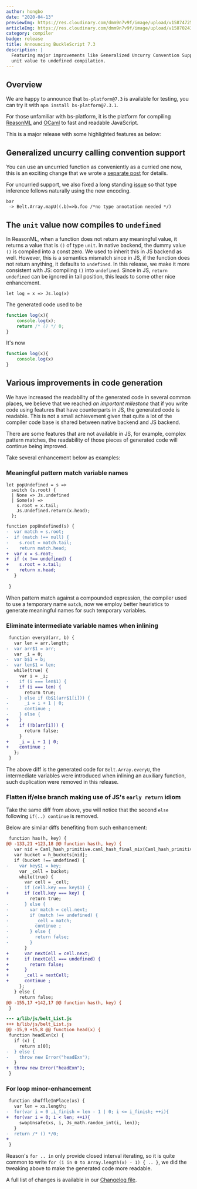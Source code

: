 ```yaml
---
author: hongbo
date: "2020-04-13"
previewImg: https://res.cloudinary.com/dmm9n7v9f/image/upload/v1587472539/Reason%20Association/reasonml.org/reasonml_art1_1280_zfwnyo.png
articleImg: https://res.cloudinary.com/dmm9n7v9f/image/upload/v1587024325/Reason%20Association/reasonml.org/jessica-knowlden-WVC6iAZHP0k-unsplash_t86jzt.jpg
category: compiler
badge: release
title: Announcing BuckleScript 7.3
description: |
  Featuring major improvements like Generalized Uncurry Convention Support and
  unit value to undefined compilation.
---
```


## Overview

We are happy to announce that `bs-platform@7.3` is available for testing, you
can try it with `npm install bs-platform@7.3.1`.

For those unfamiliar with bs-platform, it is the platform for compiling
[ReasonML](https://reasonml.github.io/) and [OCaml](https://ocaml.org/) to fast
and readable JavaScript.


This is a major release with some highlighted features as below:

## Generalized uncurry calling convention support

You can use an uncurried function as conveniently as a curried one now, this is
an exciting change that we wrote a [separate
post](https://bucklescript.github.io/blog/2020/03/26/generalize-uncurry) for
details.


For uncurried support, we also fixed a long standing
[issue](https://github.com/BuckleScript/bucklescript/issues/4274) so that type
inference follows naturally using the new encoding.

```reason
bar 
 -> Belt.Array.mapU((.b)=>b.foo /*no type annotation needed */)
```

## The `unit` value now compiles to `undefined`

In ReasonML, when a function does not return any meaningful value, it returns a
value that is `()` of type `unit`. In native backend, the dummy value `()` is
compiled into a const zero. We used to inherit this in JS backend as well.
However, this is a semantics mismatch since in JS, if the function does not
return anything, it defaults to `undefined`. In this release, we make it more
consistent with JS: compiling `()` into `undefined`. Since in JS, `return
undefined` can be ignored in tail position, this leads to some other nice
enhancement.


```reason
let log = x => Js.log(x)
```

The generated code used to be 

```js
function log(x){
    console.log(x);
    return /* () */ 0;
}
```

It's now 

```js
function log(x){
    console.log(x)
}
```

## Various improvements in code generation

We have increased the readability of the generated code in several common
places, we believe that we reached *an important milestone* that if you write
code using features that have counterparts in JS, the generated code is
readable. This is not a small achievement given that quite a lot of the
compiler code base is shared between native backend and JS backend. 

There are some features that are not available in JS, for example, complex
pattern matches, the readability of those pieces of generated code will
continue being improved.

Take several enhancement below as  examples:

### Meaningful pattern match variable names

```reason
let popUndefined = s =>
  switch (s.root) {
  | None => Js.undefined
  | Some(x) =>
    s.root = x.tail;
    Js.Undefined.return(x.head);
  };
```

```diff
function popUndefined(s) {
-  var match = s.root;
-  if (match !== null) {
-    s.root = match.tail;
-    return match.head;
+  var x = s.root;
+  if (x !== undefined) {
+    s.root = x.tail;
+    return x.head;
   }
   
 }
```

When pattern match against a compounded expression, the compiler used to use a
temporary name `match`, now we employ better heuristics to generate meaningful
names for such temporary variables.

### Eliminate intermediate variable names when inlining

```diff
 function everyU(arr, b) {
   var len = arr.length;
-  var arr$1 = arr;
   var _i = 0;
-  var b$1 = b;
-  var len$1 = len;
   while(true) {
     var i = _i;
-    if (i === len$1) {
+    if (i === len) {
       return true;
-    } else if (b$1(arr$1[i])) {
-      _i = i + 1 | 0;
-      continue ;
-    } else {
+    }
+    if (!b(arr[i])) {
       return false;
     }
+    _i = i + 1 | 0;
+    continue ;
   };
 }
```

The above diff is the generated code for `Belt.Array.everyU`, the intermediate
variables were introduced when inlining an auxiliary function, such duplication
were removed in this release.

### Flatten if/else branch making use of JS's `early return` idiom

Take the same diff from above, you will notice that the second `else` following
`if(..) continue` is removed.

Below are similar diffs benefiting from such enhancement:

```diff
 function has(h, key) {
@@ -133,21 +123,18 @@ function has(h, key) {
   var nid = Caml_hash_primitive.caml_hash_final_mix(Caml_hash_primitive.caml_hash_mix_string(0, key)) & (h_buckets.length - 1 | 0);
   var bucket = h_buckets[nid];
   if (bucket !== undefined) {
-    var key$1 = key;
     var _cell = bucket;
     while(true) {
       var cell = _cell;
-      if (cell.key === key$1) {
+      if (cell.key === key) {
         return true;
-      } else {
-        var match = cell.next;
-        if (match !== undefined) {
-          _cell = match;
-          continue ;
-        } else {
-          return false;
-        }
       }
+      var nextCell = cell.next;
+      if (nextCell === undefined) {
+        return false;
+      }
+      _cell = nextCell;
+      continue ;
     };
   } else {
     return false;
@@ -155,17 +142,17 @@ function has(h, key) {
 }
```

```diff
--- a/lib/js/belt_List.js
+++ b/lib/js/belt_List.js
@@ -15,9 +15,8 @@ function head(x) {
 function headExn(x) {
   if (x) {
     return x[0];
-  } else {
-    throw new Error("headExn");
   }
+  throw new Error("headExn");
 }
```

### For loop minor-enhancement

```diff
 function shuffleInPlace(xs) {
   var len = xs.length;
-  for(var i = 0 ,i_finish = len - 1 | 0; i <= i_finish; ++i){
+  for(var i = 0; i < len; ++i){
     swapUnsafe(xs, i, Js_math.random_int(i, len));
   }
-  return /* () */0;
+  
 }
```

Reason's `for .. in` only provide closed interval iterating, so it is quite
common to write `for (i in 0 to Array.length(x) - 1) { .. }`, we did the
tweaking above to make the generated code more readable.

A full list of changes is available in our [Changelog
file](https://github.com/BuckleScript/bucklescript/blob/master/Changes.md#73).

